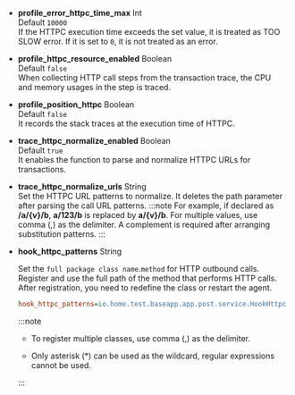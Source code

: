 -   **profile_error_httpc_time_max** <span class='type'>Int</span><br/>
    Default `10000`<br/>
    If the HTTPC execution time exceeds the set value, it is treated as TOO SLOW error. If it is set to `0`, it is not treated as an error.

-   **profile_httpc_resource_enabled** <span class='type'>Boolean</span><br/>
    Default `false`<br/>
    When collecting HTTP call steps from the transaction trace, the CPU and memory usages in the step is traced.

-   **profile_position_httpc** <span class='type'>Boolean</span><br/>
    Default `false`<br/>
    It records the stack traces at the execution time of HTTPC.

-   **trace_httpc_normalize_enabled** <span class='type'>Boolean</span><br/>
    Default `true`<br/>
    It enables the function to parse and normalize HTTPC URLs for transactions.

-   **trace_httpc_normalize_urls** <span class='type'>String</span><br/>
      Set the HTTPC URL patterns to normalize. It deletes the path parameter after parsing the call URL patterns.
    :::note
    For example, if declared as **/a/{v}/b**, **a/123/b** is replaced by **a/{v}/b**. For multiple values, use comma (,) as the delimiter. A complement is required after arranging substitution patterns.
    :::

-   **hook_httpc_patterns** <span class='type'>String</span>

    Set the `full package class name`.`method` for HTTP outbound calls. Register and use the full path of the method that performs HTTP calls. After registration, you need to redefine the class or restart the agent.

    ```ini title='whatap.conf'
    hook_httpc_patterns=io.home.test.baseapp.app.post.service.HookHttpcService.*
    ```

    :::note

    -   To register multiple classes, use comma (,) as the delimiter. 

    -   Only asterisk (\*) can be used as the wildcard, regular expressions cannot be used.

    :::
